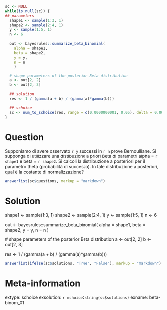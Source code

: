 ```r
sc <- NULL
while(is.null(sc)) {
## parameters
  shape1 <- sample(1:3, 1)
  shape2 <- sample(2:4, 1)
  y <- sample(1:5, 1)
  n <- 6
  
  out <- bayesrules::summarize_beta_binomial(
    alpha = shape1, 
    beta = shape2, 
    y = y, 
    n = n
    )

  # shape parameters of the posterior Beta distribution
  a <- out[2, 2]
  b <- out[2, 3]
  
  ## solution
  res <- 1 / (gamma(a + b) / (gamma(a)*gamma(b)))
  
  ## schoice
  sc <- num_to_schoice(res, range = c(0.0000000001, 0.05), delta = 0.001, digits = 7)
}
```

Question
========
Supponiamo di avere osservato `r y` successi in `r n` prove Bernoulliane.  Si supponga di utilizzare una distibuzione a priori Beta di parametri alpha = `r shape1` e beta = `r shape2`. Si calcoli la distribuzione a posteriori per il parametro theta (probabilità di successo). In tale distribuzione a posteriori, qual è la costante di normalizzazione?

```r
answerlist(sc$questions, markup = "markdown")
```

Solution
========

shape1 <- sample(1:3, 1)
  shape2 <- sample(2:4, 1)
  y <- sample(1:5, 1)
  n <- 6
  
  out <- bayesrules::summarize_beta_binomial(
    alpha = shape1, 
    beta = shape2, 
    y = y, 
    n = n
    )

  # shape parameters of the posterior Beta distribution
  a <- out[2, 2]
  b <- out[2, 3]
  
  res <- 1 / (gamma(a + b) / (gamma(a)*gamma(b)))

```r
answerlist(ifelse(sc$solutions, "True", "False"), markup = "markdown")
```

Meta-information
================
extype: schoice
exsolution: `r mchoice2string(sc$solutions)`
exname: beta-binom_01
